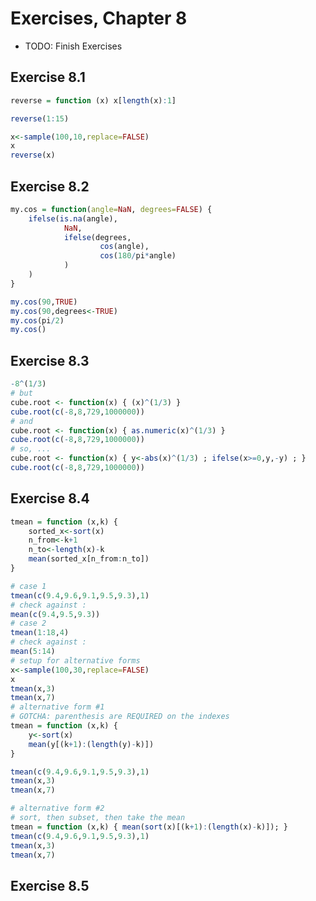 # Exercises, Chapter 8

+ TODO: Finish Exercises

## Exercise 8.1

```r

reverse = function (x) x[length(x):1]

reverse(1:15)

x<-sample(100,10,replace=FALSE)
x
reverse(x)
```

## Exercise 8.2

```r
my.cos = function(angle=NaN, degrees=FALSE) {
    ifelse(is.na(angle),
            NaN,
            ifelse(degrees,
                    cos(angle),
                    cos(180/pi*angle)
            )
    )
}

my.cos(90,TRUE)
my.cos(90,degrees<-TRUE)
my.cos(pi/2)
my.cos()

```

## Exercise 8.3

```r
-8^(1/3)
# but
cube.root <- function(x) { (x)^(1/3) }
cube.root(c(-8,8,729,1000000))
# and
cube.root <- function(x) { as.numeric(x)^(1/3) }
cube.root(c(-8,8,729,1000000))
# so, ...
cube.root <- function(x) { y<-abs(x)^(1/3) ; ifelse(x>=0,y,-y) ; }
cube.root(c(-8,8,729,1000000))
```

## Exercise 8.4

```r
tmean = function (x,k) { 
    sorted_x<-sort(x)
    n_from<-k+1
    n_to<-length(x)-k
    mean(sorted_x[n_from:n_to])
}

# case 1
tmean(c(9.4,9.6,9.1,9.5,9.3),1)
# check against :
mean(c(9.4,9.5,9.3))
# case 2
tmean(1:18,4)
# check against :
mean(5:14)
# setup for alternative forms
x<-sample(100,30,replace=FALSE)
x
tmean(x,3)
tmean(x,7)
# alternative form #1
# GOTCHA: parenthesis are REQUIRED on the indexes
tmean = function (x,k) { 
    y<-sort(x)
    mean(y[(k+1):(length(y)-k)])
}

tmean(c(9.4,9.6,9.1,9.5,9.3),1)
tmean(x,3)
tmean(x,7)

# alternative form #2
# sort, then subset, then take the mean
tmean = function (x,k) { mean(sort(x)[(k+1):(length(x)-k)]); }
tmean(c(9.4,9.6,9.1,9.5,9.3),1)
tmean(x,3)
tmean(x,7)
```

## Exercise 8.5

```r

```
